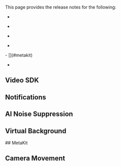 

This page provides the release notes for the following:

- [<Vg k="VSDK"/>](#video-sdk)

- [<Vg k="NCS_LONG" />](#notifications)

- [<Vg k="RTEE_NS" />](#ai-noise-suppression)

- [<Vg k="RTEE_VB" />](#virtual-background)
<PlatformWrapper platform="android, ios">
- [<Vg k="RTEE_MK" />](#metakit)

- [<Vg k="RTEE_CM" />](#camera-movement)
</PlatformWrapper>


<a href="video-sdk"></a>
## Video SDK

<Web />
<Android />
<Ios />
<Macos />
<Unity />
<Flutter />
<ReactJS />
<ReactNative />
<Electron />
<Windows />
<Unreal />

<a href="notifications"></a>
## Notifications

<NCS />

<a href="ains"></a>
## AI Noise Suppression

<AINS />

<a href="vb"></a>
## Virtual Background

<VB />

<PlatformWrapper platform="android, ios">
<a href="metakit"></a>
## MetaKit


<MK />

<a href="camera-movement"></a>
## Camera Movement


<CM />
</PlatformWrapper>